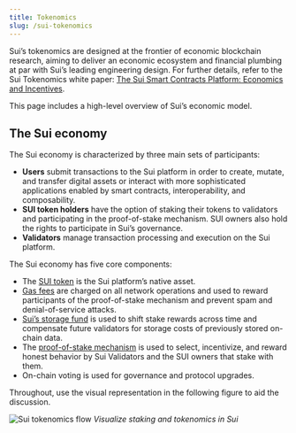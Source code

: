 ```yaml
---
title: Tokenomics
slug: /sui-tokenomics
---
```


Sui’s tokenomics are designed at the frontier of economic blockchain research, aiming to deliver an economic ecosystem and financial plumbing at par with Sui’s leading engineering design. For further details, refer to the Sui Tokenomics white paper: [The Sui Smart Contracts Platform: Economics and Incentives](https://github.com/MystenLabs/sui/blob/main/doc/paper/tokenomics.pdf).

This page includes a high-level overview of Sui’s economic model.

## The Sui economy

The Sui economy is characterized by three main sets of participants:

-   **Users** submit transactions to the Sui platform in order to create, mutate, and transfer digital assets or interact with more sophisticated applications enabled by smart contracts, interoperability, and composability.
-   **SUI token holders** have the option of staking their tokens to validators and participating in the proof-of-stake mechanism. SUI owners also hold the rights to participate in Sui’s governance.
-   **Validators** manage transaction processing and execution on the Sui platform.

The Sui economy has five core components:

-   The [SUI token](../economics/sui-token.mdx) is the Sui platform’s native asset.
-   [Gas fees](../economics/gas-pricing.mdx) are charged on all network operations and used to reward participants of the proof-of-stake mechanism and prevent spam and denial-of-service attacks.
-   [Sui’s storage fund](../economics/sui-storage-fund.mdx) is used to shift stake rewards across time and compensate future validators for storage costs of previously stored on-chain data.
-   The [proof-of-stake mechanism](../economics/proof-of-stake.mdx) is used to select, incentivize, and reward honest behavior by Sui Validators and the SUI owners that stake with them.
-   On-chain voting is used for governance and protocol upgrades.

Throughout, use the visual representation in the following figure to aid the discussion.

![Sui tokenomics flow](/img/sui-tokenomics-flow.png "See staking and tokenomics in Sui")
_Visualize staking and tokenomics in Sui_
